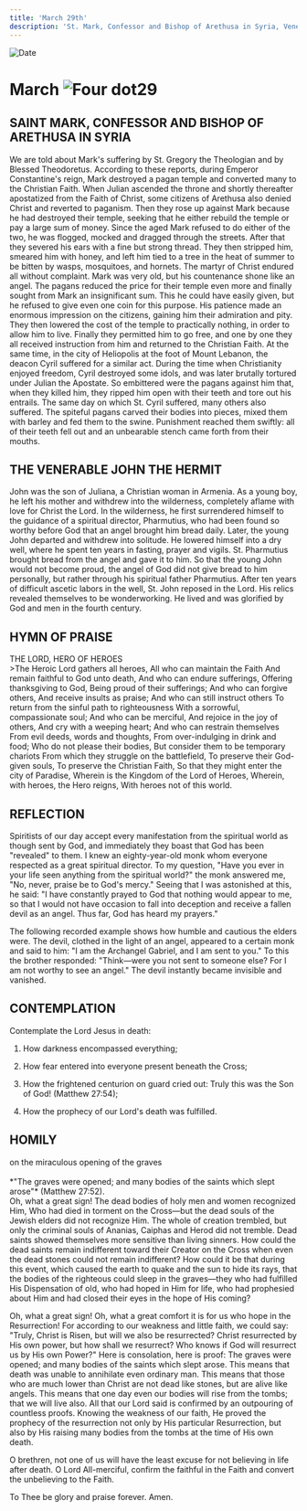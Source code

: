 ```yaml
---
title: 'March 29th'
description: 'St. Mark, Confessor and Bishop of Arethusa in Syria, Venerable John the Hermit'
---
```


<RunningHead />
<Image src="/title-imprint.png" height={68} width={50} alt="Date" className="title-imprint"/>

# <div id="date">March <Image className="four-dot" src="/four-dot.png" height={15} width={15} alt="Four dot" />29</div>

## SAINT MARK, CONFESSOR AND BISHOP OF ARETHUSA IN SYRIA

We are told about Mark's suffering by St. Gregory the Theologian and by Blessed Theodoretus. According to these reports, during Emperor Constantine's reign, Mark destroyed a pagan temple and converted many to the Christian Faith. When Julian ascended the throne and shortly thereafter apostatized from the Faith of Christ, some citizens of Arethusa also denied Christ and reverted to paganism. Then they rose up against Mark because he had destroyed their temple, seeking that he either rebuild the temple or pay a large sum of money. Since the aged Mark refused to do either of the two, he was flogged, mocked and dragged through the streets. After that they severed his ears with a fine but strong thread. They then stripped him, smeared him with honey, and left him tied to a tree in the heat of summer to be bitten by wasps, mosquitoes, and hornets. The martyr of Christ endured all without complaint. Mark was very old, but his countenance shone like an angel. The pagans reduced the price for their temple even more and finally sought from Mark an insignificant sum. This he could have easily given, but he refused to give even one coin for this purpose. His patience made an enormous impression on the citizens, gaining him their admiration and pity. They then lowered the cost of the temple to practically nothing, in order to allow him to live. Finally they permitted him to go free, and one by one they all received instruction from him and returned to the Christian Faith. At the same time, in the city of Heliopolis at the foot of Mount Lebanon, the deacon Cyril suffered for a similar act. During the time when Christianity enjoyed freedom, Cyril destroyed some idols, and was later brutally tortured under Julian the Apostate. So embittered were the pagans against him that, when they killed him, they ripped him open with their teeth and tore out his entrails. The same day on which St. Cyril suffered, many others also suffered. The spiteful pagans carved their bodies into pieces, mixed them with barley and fed them to the swine. Punishment reached them swiftly: all of their teeth fell out and an unbearable stench came forth from their mouths.

## THE VENERABLE JOHN THE HERMIT

John was the son of Juliana, a Christian woman in Armenia. As a young boy, he left his mother and withdrew into the wilderness, completely aflame with love for Christ the Lord. In the wilderness, he first surrendered himself to the guidance of a spiritual director, Pharmutius, who had been found so worthy before God that an angel brought him bread daily. Later, the young John departed and withdrew into solitude. He lowered himself into a dry well, where he spent ten years in fasting, prayer and vigils. St. Pharmutius brought bread from the angel and gave it to him. So that the young John would not become proud, the angel of God did not give bread to him personally, but rather through his spiritual father Pharmutius. After ten years of difficult ascetic labors in the well, St. John reposed in the Lord. His relics revealed themselves to be wonderworking. He lived and was glorified by God and men in the fourth century.


## HYMN OF PRAISE
<div style={{textAlign:'center', color:'crimson', fontWeight:'bold'}}>
THE LORD, HERO OF HEROES
</div>
>The Heroic Lord gathers all heroes,  
All who can maintain the Faith  
And remain faithful to God unto death,  
And who can endure sufferings,  
Offering thanksgiving to God,  
Being proud of their sufferings;  
And who can forgive others,  
And receive insults as praise;  
And who can still instruct others  
To return from the sinful path to righteousness  
With a sorrowful, compassionate soul;  
And who can be merciful,  
And rejoice in the joy of others,  
And cry with a weeping heart;  
And who can restrain themselves  
From evil deeds, words and thoughts,  
From over-indulging in drink and food;  
Who do not please their bodies,  
But consider them to be temporary chariots  
From which they struggle on the battlefield,  
To preserve their God-given souls,  
To preserve the Christian Faith,  
So that they might enter the city of Paradise,  
Wherein is the Kingdom of the Lord of Heroes,  
Wherein, with heroes, the Hero reigns,  
With heroes not of this world.  


## REFLECTION

Spiritists of our day accept every manifestation from the spiritual world as though sent by God, and immediately they boast that God has been "revealed" to them. I knew an eighty-year-old monk whom everyone respected as a great spiritual director. To my question, "Have you ever in your life seen anything from the spiritual world?" the monk answered me, "No, never, praise be to God's mercy." Seeing that I was astonished at this, he said: "I have constantly prayed to God that nothing would appear to me, so that I would not have occasion to fall into deception and receive a fallen devil as an angel. Thus far, God has heard my prayers."

The following recorded example shows how humble and cautious the elders were. The devil, clothed in the light of an angel, appeared to a certain monk and said to him: "I am the Archangel Gabriel, and I am sent to you." To this the brother responded: "Think—were you not sent to someone else? For I am not worthy to see an angel." The devil instantly became invisible and vanished.


## CONTEMPLATION

Contemplate the Lord Jesus in death:

1. How darkness encompassed everything;

2. How fear entered into everyone present beneath the Cross;

3. How the frightened centurion on guard cried out: Truly this was the Son of God! (Matthew 27:54);

4. How the prophecy of our Lord's death was fulfilled.


## HOMILY
<div style={{textAlign:'center', color:'crimson', fontWeight:'bold'}}>
on the miraculous opening of the graves
</div><br />
<div style={{textAlign:'right'}}>
*"The graves were opened; and many bodies of the saints which slept arose"* (Matthew 27:52).
</div>
Oh, what a great sign! The dead bodies of holy men and women recognized Him, Who had died in torment on the Cross—but the dead souls of the Jewish elders did not recognize Him. The whole of creation trembled, but only the criminal souls of Ananias, Caiphas and Herod did not tremble. Dead saints showed themselves more sensitive than living sinners. How could the dead saints remain indifferent toward their Creator on the Cross when even the dead stones could not remain indifferent? How could it be that during this event, which caused the earth to quake and the sun to hide its rays, that the bodies of the righteous could sleep in the graves—they who had fulfilled His Dispensation of old, who had hoped in Him for life, who had prophesied about Him and had closed their eyes in the hope of His coming?

Oh, what a great sign! Oh, what a great comfort it is for us who hope in the Resurrection! For according to our weakness and little faith, we could say: "Truly, Christ is Risen, but will we also be resurrected? Christ resurrected by His own power, but how shall we resurrect? Who knows if God will resurrect us by His own Power?" Here is consolation, here is proof: The graves were opened; and many bodies of the saints which slept arose. This means that death was unable to annihilate even ordinary man. This means that those who are much lower than Christ are not dead like stones, but are alive like angels. This means that one day even our bodies will rise from the tombs; that we will live also. All that our Lord said is confirmed by an outpouring of countless proofs. Knowing the weakness of our faith, He proved the prophecy of the resurrection not only by His particular Resurrection, but also by His raising many bodies from the tombs at the time of His own death.

O brethren, not one of us will have the least excuse for not believing in life after death. O Lord All-merciful, confirm the faithful in the Faith and convert the unbelieving to the Faith.

To Thee be glory and praise forever. Amen.